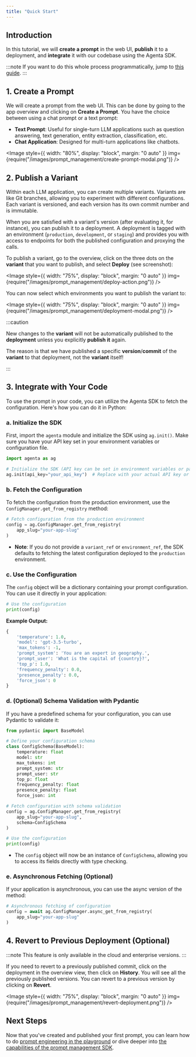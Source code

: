 ```yaml
---
title: "Quick Start"
---
```



## Introduction

In this tutorial, we will **create a prompt** in the web UI, **publish** it to a deployment, and **integrate** it with our codebase using the Agenta SDK.

:::note
If you want to do this whole process programmatically, jump to [this guide](/prompt-management/integration/how-to-integrate-with-agenta).
:::

## 1. Create a Prompt

We will create a prompt from the web UI. This can be done by going to the app overview and clicking on **Create a Prompt**. You have the choice between using a chat prompt or a text prompt:

- **Text Prompt**: Useful for single-turn LLM applications such as question answering, text generation, entity extraction, classification, etc.
- **Chat Application**: Designed for multi-turn applications like chatbots.

<Image
  style={{ width: "80%", display: "block", margin: "0 auto" }}
  img={require("/images/prompt_management/create-prompt-modal.png")}
/>
<br />

## 2. Publish a Variant

Within each LLM application, you can create multiple variants. Variants are like Git branches, allowing you to experiment with different configurations. Each variant is versioned, and each version has its own commit number and is immutable.

When you are satisfied with a variant's version (after evaluating it, for instance), you can publish it to a deployment. A deployment is tagged with an environment (`production`, `development`, or `staging`) and provides you with access to endpoints for both the published configuration and proxying the calls.

To publish a variant, go to the overview, click on the three dots on the **variant** that you want to publish, and select **Deploy** (see screenshot):

<Image
  style={{ width: "75%", display: "block", margin: "0 auto" }}
  img={require("/images/prompt_management/deploy-action.png")}
/>
<br />

You can now select which environments you want to publish the variant to:

<Image
  style={{ width: "75%", display: "block", margin: "0 auto" }}
  img={require("/images/prompt_management/deployment-modal.png")}
/>
<br />

:::caution

New changes to the **variant** will not be automatically published to the **deployment** unless you explicitly **publish it** again.

The reason is that we have published a specific **version**/**commit** of the **variant** to that deployment, not the **variant** itself!

:::

## 3. Integrate with Your Code

To use the prompt in your code, you can utilize the Agenta SDK to fetch the configuration. Here's how you can do it in Python:

### a. Initialize the SDK

First, import the `agenta` module and initialize the SDK using `ag.init()`. Make sure you have your API key set in your environment variables or configuration file.

```python
import agenta as ag

# Initialize the SDK (API key can be set in environment variables or passed directly)
ag.init(api_key="your_api_key")  # Replace with your actual API key or omit if set elsewhere
```

### b. Fetch the Configuration

To fetch the configuration from the production environment, use the `ConfigManager.get_from_registry` method:

```python
# Fetch configuration from the production environment
config = ag.ConfigManager.get_from_registry(
    app_slug="your-app-slug"
)
```

- **Note**: If you do not provide a `variant_ref` or `environment_ref`, the SDK defaults to fetching the latest configuration deployed to the `production` environment.

### c. Use the Configuration

The `config` object will be a dictionary containing your prompt configuration. You can use it directly in your application:

```python
# Use the configuration
print(config)
```

**Example Output:**

```python
{
    'temperature': 1.0,
    'model': 'gpt-3.5-turbo',
    'max_tokens': -1,
    'prompt_system': 'You are an expert in geography.',
    'prompt_user': 'What is the capital of {country}?',
    'top_p': 1.0,
    'frequency_penalty': 0.0,
    'presence_penalty': 0.0,
    'force_json': 0
}
```

### d. (Optional) Schema Validation with Pydantic

If you have a predefined schema for your configuration, you can use Pydantic to validate it:

```python
from pydantic import BaseModel

# Define your configuration schema
class ConfigSchema(BaseModel):
    temperature: float
    model: str
    max_tokens: int
    prompt_system: str
    prompt_user: str
    top_p: float
    frequency_penalty: float
    presence_penalty: float
    force_json: int

# Fetch configuration with schema validation
config = ag.ConfigManager.get_from_registry(
    app_slug="your-app-slug",
    schema=ConfigSchema
)

# Use the configuration
print(config)
```

- The `config` object will now be an instance of `ConfigSchema`, allowing you to access its fields directly with type checking.

### e. Asynchronous Fetching (Optional)

If your application is asynchronous, you can use the async version of the method:

```python
# Asynchronous fetching of configuration
config = await ag.ConfigManager.async_get_from_registry(
    app_slug="your-app-slug"
)
```

## 4. Revert to Previous Deployment (Optional)

:::note
This feature is only available in the cloud and enterprise versions.
:::

If you need to revert to a previously published commit, click on the deployment in the overview view, then click on **History**. You will see all the previously published versions. You can revert to a previous version by clicking on **Revert**.

<Image
  style={{ width: "75%", display: "block", margin: "0 auto" }}
  img={require("/images/prompt_management/revert-deployment.png")}
/>

## Next Steps

Now that you've created and published your first prompt, you can learn how to do [prompt engineering in the playground](/prompt-management/using-the-playground) or dive deeper into [the capabilities of the prompt management SDK](/prompt-management/creating-a-custom-template).
